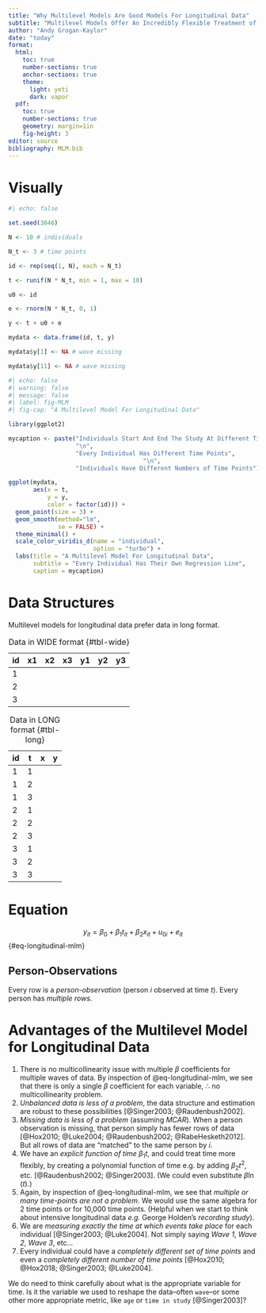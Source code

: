 ```yaml
---
title: "Why Multilevel Models Are Good Models For Longitudinal Data"
subtitle: "Multilevel Models Offer An Incredibly Flexible Treatment of Time and Time Varying Processes and Covariates"
author: "Andy Grogan-Kaylor"
date: "today"
format:
  html:
    toc: true
    number-sections: true
    anchor-sections: true
    theme:
      light: yeti
      dark: vapor
  pdf:
    toc: true
    number-sections: true
    geometry: margin=1in
    fig-height: 3
editor: source
bibliography: MLM.bib
---
```


# Visually

```r
#| echo: false

set.seed(3846)

N <- 10 # individuals

N_t <- 3 # time points

id <- rep(seq(1, N), each = N_t)

t <- runif(N * N_t, min = 1, max = 10)

u0 <- id

e <- rnorm(N * N_t, 0, 1)

y <- t + u0 + e

mydata <- data.frame(id, t, y)

mydata$y[1] <- NA # wave missing

mydata$y[11] <- NA # wave missing

```

```r
#| echo: false
#| warning: false
#| message: false
#| label: fig-MLM
#| fig-cap: "A Multilevel Model For Longitudinal Data"

library(ggplot2)

mycaption <- paste("Individuals Start And End The Study At Different Times", 
                   "\n",
                   "Every Individual Has Different Time Points",
                                      "\n",
                   "Individuals Have Different Numbers of Time Points")

ggplot(mydata,
       aes(x = t,
           y = y, 
           color = factor(id))) +
  geom_point(size = 3) +
  geom_smooth(method="lm",
              se = FALSE) +
  theme_minimal() +
  scale_color_viridis_d(name = "individual",
                        option = "turbo") +
  labs(title = "A Multilevel Model For Longitudinal Data",
       subtitle = "Every Individual Has Their Own Regression Line", 
       caption = mycaption)

```

# Data Structures

Multilevel models for longitudinal data prefer data in long format.

| id  | x1  | x2  | x3 | y1 | y2 | y3 |
|-----|-----|-----|----|----|----|----|
| 1   |     |     |    |    |    |    |
| 2   |     |     |    |    |    |    |
| 3   |     |     |    |    |    |    |

: Data in WIDE format {#tbl-wide}

| id  | t   | x   |  y  |
|-----|-----|-----|-----|
| 1   | 1   |     |     |
| 1   | 2   |     |     |
| 1   | 3   |     |     |
| 2   | 1   |     |     |
| 2   | 2   |     |     |
| 2   | 3   |     |     |
| 3   | 1   |     |     |
| 3   | 2   |     |     |
| 3   | 3   |     |     |

: Data in LONG format {#tbl-long}

# Equation

$$y_{it} = \beta_0 + \beta_1 t_{it} + \beta_2 x_{it} + u_{0i} + e_{it}$$ {#eq-longitudinal-mlm}

::: {.callout-tip}
## Person-Observations

Every row is a *person-observation* (person *i* observed at time *t*). Every person has *multiple rows*.
:::

# Advantages of the Multilevel Model for Longitudinal Data

1. There is no multicollinearity issue with multiple $\beta$ coefficients for multiple waves of data. By inspection of @eq-longitudinal-mlm, we see that there is only a single $\beta$ coefficient for each variable, $\therefore$ no multicollinearity problem.
2. *Unbalanced data is less of a problem*, the data structure and estimation are robust to these possibilities [@Singer2003; @Raudenbush2002].
3. *Missing data is less of a problem *(assuming *MCAR*). When a person observation is missing, that person simply has fewer rows of data [@Hox2010; @Luke2004; @Raudenbush2002; @RabeHesketh2012]. But all rows of data are "matched" to the same person by $i$.
3.  We have an *explicit function of time* $\beta_1 t$, and could treat time more flexibly, by creating a polynomial function of time e.g. by adding $\beta_2 t^2$, etc. [@Raudenbush2002; @Singer2003]. (We could even substitute $\beta \ln(t)$.)
4.  Again, by inspection of @eq-longitudinal-mlm, we see that *multiple or many time-points are not a problem*. We would use the same algebra for 2 time points or for 10,000 time points. (Helpful when we start to think about intensive longitudinal data *e.g.* George Holden's *recording study*).
5.  We are *measuring exactly the time at which events take place* for each individual [@Singer2003; @Luke2004]. Not simply saying *Wave 1*, *Wave 2*, *Wave 3*, etc...
6.  Every individual could have a *completely different set of time points* and even a *completely different number of time points* [@Hox2010; @Hox2018; @Singer2003; @Luke2004].

::: {.callout-caution}
We do need to think carefully about what is the appropriate variable for time. Is it the variable we used to reshape the data--often `wave`--or some other more appropriate metric, like `age` or `time in study` [@Singer2003]?
:::
